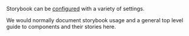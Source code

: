 
<Meta title="Getting started" />

<p>
	Storybook can be <a href="https://storybook.js.org/docs/configure">configured</a> with a variety
	of settings.
</p>

<p>
	We would normally document storybook usage and a general top level guide to components and their
	stories here.
</p>
